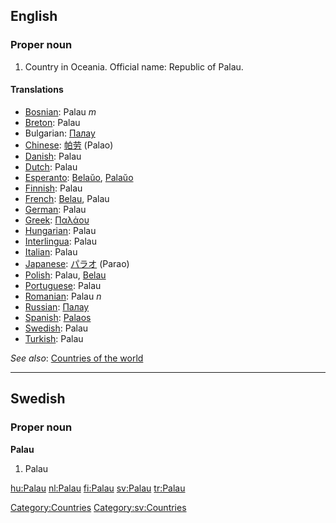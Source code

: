 ==English==

===Proper noun===

# Country in Oceania. Official name: Republic of Palau.

====Translations====
*[[Bosnian]]: Palau ''m''
*[[Breton]]: Palau
*Bulgarian: [[Палау]]
*[[Chinese]]: [[帕劳]] (Palao)
*[[Danish]]: Palau
*[[Dutch]]: Palau
*[[Esperanto]]: [[Belaŭo]], [[Palaŭo]]
*[[Finnish]]: Palau
*[[French]]: [[Belau]], Palau
*[[German]]: Palau
*[[Greek]]: [[Παλάου]]
*[[Hungarian]]: Palau
*[[Interlingua]]: Palau
*[[Italian]]: Palau
*[[Japanese]]: [[パラオ]] (Parao)
*[[Polish]]: Palau, [[Belau]]
*[[Portuguese]]: Palau
*[[Romanian]]: Palau ''n''
*[[Russian]]: [[Палау]]
*[[Spanish]]: [[Palaos]]
*[[Swedish]]: Palau
*[[Turkish]]: Palau

''See also'': [[Countries of the world]]

----

==Swedish==
===Proper noun===
'''Palau'''
#Palau

[[Category:Countries]]
[[Category:sv:Countries]]

[[hu:Palau]]
[[nl:Palau]]
[[fi:Palau]]
[[sv:Palau]]
[[tr:Palau]]